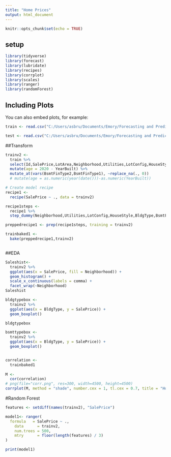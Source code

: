 ```yaml
---
title: "Home Prices"
output: html_document
---
```


```r
knitr::opts_chunk$set(echo = TRUE)
```

## setup

```r
library(tidyverse)
library(forecast)
library(lubridate)
library(recipes)
library(corrplot)
library(scales)
library(ranger)
library(randomForest)
```

## Including Plots

You can also embed plots, for example:

```r
train <- read.csv("C:/Users/asbru/Documents/Emory/Forecasting and Predictive Analytics/Final/house-prices-advanced-regression-techniques/train.csv", stringsAsFactors = FALSE)

test <- read.csv("C:/Users/asbru/Documents/Emory/Forecasting and Predictive Analytics/Final/house-prices-advanced-regression-techniques/train.csv", stringsAsFactors = FALSE)

```

##Transform

```r
trainv2 <-
  train %>% 
  select(Id,SalePrice,LotArea,Neighborhood,Utilities,LotConfig,HouseStyle,BldgType,OverallQual,OverallCond,YearBuilt,YearRemodAdd,BsmtFinType1,BsmtFinType2,BsmtFinSF1,BsmtFinSF2,BsmtUnfSF,TotalBsmtSF) %>% 
  mutate(age = 2020 - YearBuilt) %>% 
  mutate_at(vars(BsmtFinType2,BsmtFinType1), ~replace_na(., 0))
  # mutate(age = as.numeric(year(date()))-as.numeric(YearBuilt))

# Create model recipe
recipe1 <-
  recipe(SalePrice ~ ., data = trainv2)

recipe1steps <-
  recipe1 %>% 
  step_dummy(Neighborhood,Utilities,LotConfig,HouseStyle,BldgType,BsmtFinType1,BsmtFinType2) 

preppedrecipe1 <- prep(recipe1steps, training = trainv2)

trainbaked1 <-
  bake(preppedrecipe1,trainv2)



```

##EDA

```r
Saleshist<-
  trainv2 %>% 
  ggplot(aes(x = SalePrice, fill = Neighborhood)) +
  geom_histogram() +
  scale_x_continuous(labels = comma) +
  facet_wrap(~Neighborhood)
Saleshist

bldgtypebox <-
  trainv2 %>% 
  ggplot(aes(x = BldgType, y = SalePrice)) +
  geom_boxplot()

bldgtypebox

bsmttypebox <-
  trainv2 %>% 
  ggplot(aes(x = BldgType, y = SalePrice)) +
  geom_boxplot()


correlation <-
  trainbaked1 
 
M <- 
  cor(correlation)
# png(file="corr.png", res=300, width=4500, height=4500)
corrplot(M, method = "shade", number.cex = 1, tl.cex = 0.7, title = "Home Prices", mar=c(0,0,1,0))

```

#Random Forest

```r
features <- setdiff(names(trainv2), "SalePrice")

model1<- ranger(
  formula   = SalePrice ~ ., 
    data      = trainv2, 
    num.trees = 500,
    mtry      = floor(length(features) / 3)
)

print(model1)

```

